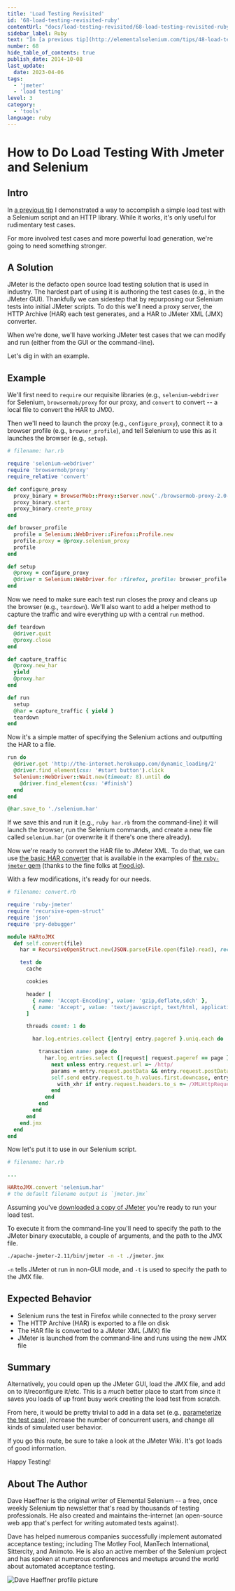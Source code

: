 ```yaml
---
title: 'Load Testing Revisited'
id: '68-load-testing-revisited-ruby'
contentUrl: "docs/load-testing-revisited/68-load-testing-revisited-ruby"
sidebar_label: Ruby
text: "In [a previous tip](http://elementalselenium.com/tips/48-load-testing) I demonstrated a way to accomplish a simple load test with a Selenium script and an HTTP library. While it works, it's only useful for rudimentary test cases. For more involved test cases and more powerful load generation, we're going to need something stronger."
number: 68
hide_table_of_contents: true
publish_date: 2014-10-08
last_update:
  date: 2023-04-06
tags:
  - 'jmeter'
  - 'load testing'
level: 3
category:
  - 'tools'
language: ruby
---
```


# How to Do Load Testing With Jmeter and Selenium

## Intro

In [a previous tip](http://elementalselenium.com/tips/48-load-testing) I demonstrated a way to accomplish a simple load test with a Selenium script and an HTTP library. While it works, it's only useful for rudimentary test cases.

For more involved test cases and more powerful load generation, we're going to need something stronger.

## A Solution

JMeter is the defacto open source load testing solution that is used in industry. The hardest part of using it is authoring the test cases (e.g., in the JMeter GUI). Thankfully we can sidestep that by repurposing our Selenium tests into initial JMeter scripts. To do this we'll need a proxy server, the HTTP Archive (HAR) each test generates, and a HAR to JMeter XML (JMX) converter.

When we're done, we'll have working JMeter test cases that we can modify and run (either from the GUI or the command-line).

Let's dig in with an example.

## Example

We'll first need to `require` our requisite libraries (e.g., `selenium-webdriver` for Selenium, `browsermob/proxy` for our proxy, and `convert` to convert -- a local file to convert the HAR to JMX).

Then we'll need to launch the proxy (e.g., `configure_proxy`), connect it to a browser profile (e.g., `browser_profile`), and tell Selenium to use this as it launches the browser (e.g., `setup`).

```ruby
# filename: har.rb

require 'selenium-webdriver'
require 'browsermob/proxy'
require_relative 'convert'

def configure_proxy
  proxy_binary = BrowserMob::Proxy::Server.new('./browsermob-proxy-2.0-beta-9/bin/browsermob-proxy')
  proxy_binary.start
  proxy_binary.create_proxy
end

def browser_profile
  profile = Selenium::WebDriver::Firefox::Profile.new
  profile.proxy = @proxy.selenium_proxy
  profile
end

def setup
  @proxy = configure_proxy
  @driver = Selenium::WebDriver.for :firefox, profile: browser_profile
end
```

Now we need to make sure each test run closes the proxy and cleans up the browser (e.g., `teardown`). We'll also want to add a helper method to capture the traffic and wire everything up with a central `run` method.

```ruby
def teardown
  @driver.quit
  @proxy.close
end

def capture_traffic
  @proxy.new_har
  yield
  @proxy.har
end

def run
  setup
  @har = capture_traffic { yield }
  teardown
end
```

Now it's a simple matter of specifying the Selenium actions and outputting the HAR to a file.

```ruby
run do
  @driver.get 'http://the-internet.herokuapp.com/dynamic_loading/2'
  @driver.find_element(css: '#start button').click
  Selenium::WebDriver::Wait.new(timeout: 8).until do
    @driver.find_element(css: '#finish')
  end
end

@har.save_to './selenium.har'
```

If we save this and run it (e.g., `ruby har.rb` from the command-line) it will launch the browser, run the Selenium commands, and create a new file called `selenium.har` (or overwrite it if there's one there already).

Now we're ready to convert the HAR file to JMeter XML. To do that, we can use [the basic HAR converter](https://github.com/flood-io/ruby-jmeter/blob/master/examples/basic_har.rb) that is available in the examples of [the `ruby-jmeter` gem](https://github.com/flood-io/ruby-jmeter) (thanks to the fine folks at [flood.io](https://flood.io/)).

With a few modifications, it's ready for our needs.

```ruby
# filename: convert.rb

require 'ruby-jmeter'
require 'recursive-open-struct'
require 'json'
require 'pry-debugger'

module HARtoJMX
  def self.convert(file)
    har = RecursiveOpenStruct.new(JSON.parse(File.open(file).read), recurse_over_arrays: true)

    test do
      cache

      cookies

      header [
        { name: 'Accept-Encoding', value: 'gzip,deflate,sdch' },
        { name: 'Accept', value: 'text/javascript, text/html, application/xml, text/xml, */*' }
      ]

      threads count: 1 do

        har.log.entries.collect {|entry| entry.pageref }.uniq.each do |page|

          transaction name: page do
            har.log.entries.select {|request| request.pageref == page }.each do |entry|
              next unless entry.request.url =~ /http/
              params = entry.request.postData && entry.request.postData.params.collect {|param| [param.name, param.value] }.flatten
              self.send entry.request.to_h.values.first.downcase, entry.request.url, fill_in: Hash[*params] do
                with_xhr if entry.request.headers.to_s =~ /XMLHttpRequest/
              end
            end
          end
        end
      end
    end.jmx
  end
end
```

Now let's put it to use in our Selenium script.

```ruby
# filename: har.rb

...

HARtoJMX.convert 'selenium.har'
# the default filename output is `jmeter.jmx`
```

Assuming you've [downloaded a copy of JMeter](http://jmeter.apache.org/download_jmeter.cgi) you're ready to run your load test.

To execute it from the command-line you'll need to specify the path to the JMeter binary executable, a couple of arguments, and the path to the JMX file.

```sh
./apache-jmeter-2.11/bin/jmeter -n -t ./jmeter.jmx
```

`-n` tells JMeter ot run in non-GUI mode, and `-t` is used to specify the path to the JMX file.

## Expected Behavior

+ Selenium runs the test in Firefox while connected to the proxy server
+ The HTTP Archive (HAR) is exported to a file on disk
+ The HAR file is converted to a JMeter XML (JMX) file
+ JMeter is launched from the command-line and runs using the new JMX file

## Summary

Alternatively, you could open up the JMeter GUI, load the JMX file, and add on to it/reconfigure it/etc. This is a _much_ better place to start from since it saves you loads of up front busy work creating the load test from scratch.

From here, it would be pretty trivial to add in a data set (e.g., [parameterize the test case](https://wiki.apache.org/jmeter/JMeterFAQ#How_do_I_parameterize_my_JMeter_test_cases.3F)), increase the number of concurrent users, and change all kinds of simulated user behavior.

If you go this route, be sure to take a look at the JMeter Wiki. It's got loads of good information.

Happy Testing!

## About The Author

Dave Haeffner is the original writer of Elemental Selenium -- a free, once weekly Selenium tip newsletter that's read by thousands of testing professionals. He also created and maintains the-internet (an open-source web app that's perfect for writing automated tests against).

Dave has helped numerous companies successfully implement automated acceptance testing; including The Motley Fool, ManTech International, Sittercity, and Animoto. He is also an active member of the Selenium project and has spoken at numerous conferences and meetups around the world about automated acceptance testing.

![Dave Haeffner profile picture](/img/authors/dave-haeffner.jpeg#author-img 'a title')
